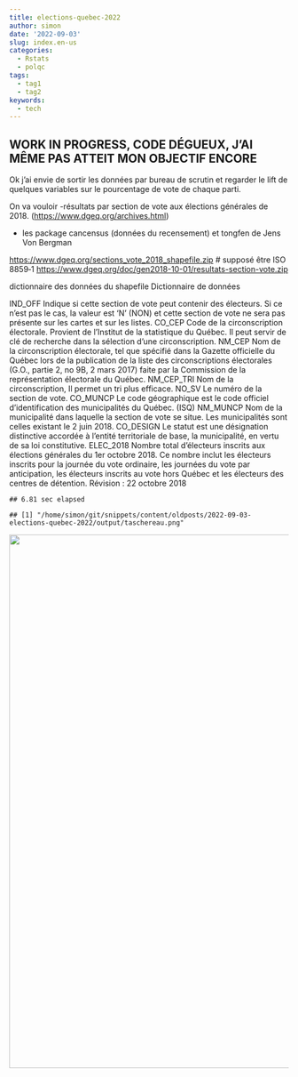 ```yaml
---
title: elections-quebec-2022
author: simon
date: '2022-09-03'
slug: index.en-us
categories:
  - Rstats
  - polqc
tags:
  - tag1
  - tag2
keywords:
  - tech
---
```




<div id="work-in-progress-code-dégueux-jai-même-pas-atteit-mon-objectif-encore" class="section level2">
<h2>WORK IN PROGRESS, CODE DÉGUEUX, J’AI MÊME PAS ATTEIT MON OBJECTIF ENCORE</h2>
<p>Ok j’ai envie de sortir les données par bureau de scrutin et regarder le lift de quelques variables sur le pourcentage de vote de chaque parti.</p>
<p>On va vouloir
-résultats par section de vote aux élections générales de 2018.
(<a href="https://www.dgeq.org/archives.html" class="uri">https://www.dgeq.org/archives.html</a>)</p>
<ul>
<li>les package cancensus (données du recensement) et tongfen de Jens Von Bergman</li>
</ul>
<p><a href="https://www.dgeq.org/sections_vote_2018_shapefile.zip" class="uri">https://www.dgeq.org/sections_vote_2018_shapefile.zip</a> # supposé être ISO 8859‑1
<a href="https://www.dgeq.org/doc/gen2018-10-01/resultats-section-vote.zip" class="uri">https://www.dgeq.org/doc/gen2018-10-01/resultats-section-vote.zip</a></p>
<p>dictionnaire des données du shapefile
Dictionnaire de données</p>
<p>IND_OFF Indique si cette section de vote peut contenir des électeurs. Si ce n’est pas le cas, la valeur est ‘N’ (NON) et cette section de vote ne sera pas présente sur les cartes et sur les listes.
CO_CEP Code de la circonscription électorale. Provient de l’Institut de la statistique du Québec. Il peut servir de clé de recherche dans la sélection d’une circonscription.
NM_CEP Nom de la circonscription électorale, tel que spécifié dans la Gazette officielle du Québec lors de la publication de la liste des circonscriptions électorales (G.O., partie 2, no 9B, 2 mars 2017) faite par la Commission de la représentation électorale du Québec.
NM_CEP_TRI Nom de la circonscription, Il permet un tri plus efficace.
NO_SV Le numéro de la section de vote.
CO_MUNCP Le code géographique est le code officiel d’identification des municipalités du Québec. (ISQ)
NM_MUNCP Nom de la municipalité dans laquelle la section de vote se situe. Les municipalités sont celles existant le 2 juin 2018.
CO_DESIGN Le statut est une désignation distinctive accordée à l’entité territoriale de base, la municipalité, en vertu de sa loi constitutive.
ELEC_2018 Nombre total d’électeurs inscrits aux élections générales du 1er octobre 2018. Ce nombre inclut les électeurs inscrits pour la journée du vote ordinaire, les journées du vote par anticipation, les électeurs inscrits au vote hors Québec et les électeurs des centres de détention.
Révision : 22 octobre 2018</p>
<pre><code>## 6.81 sec elapsed</code></pre>
<pre><code>## [1] &quot;/home/simon/git/snippets/content/oldposts/2022-09-03-elections-quebec-2022/output/taschereau.png&quot;</code></pre>
<p><img src="/oldposts/2022-09-03-elections-quebec-2022/index.en-us_files/figure-html/unnamed-chunk-1-1.png" width="960" /></p>
</div>
